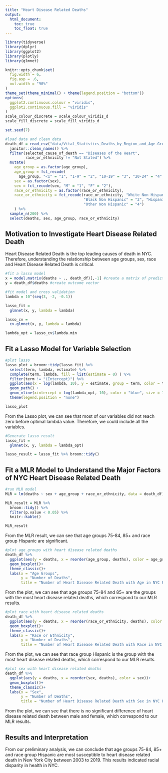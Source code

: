 ```yaml
---
title: "Heart Disease Related Deaths"
output: 
  html_document:
    toc: true
    toc_float: true
---
```


```r
library(tidyverse)
library(dplyr)
library(ggplot2)
library(plotly)
library(glmnet)

knitr::opts_chunk$set(
  fig.width = 6,
  fig.asp = .6,
  out.width = "90%"
)
theme_set(theme_minimal() + theme(legend.position = "bottom"))
options(
  ggplot2.continuous.colour = "viridis",
  ggplot2.continuous.fill = "viridis"
)
scale_colour_discrete = scale_colour_viridis_d
scale_fill_discrete = scale_fill_viridis_d
```

```r
set.seed(7)
```

```r
#load data and clean data
death_df = read_csv("data/Vital_Statistics_Deaths_by_Region_and_Age-Group_by_Selected_Cause_of_Death___Beginning_2003.csv") %>% 
  janitor::clean_names() %>% 
  filter(selected_cause_of_death == "Diseases of the Heart",
         race_or_ethnicity != "Not Stated") %>%
  mutate(
    age_group = as.factor(age_group),
    age_group = fct_recode(
      age_group, "<1" = "1", "1-9" = "2", "10-19" = "3", "20-24" = "4", "25-34" = "5", "35-44"="6",                  "45-54" = "7", "55-64" = "8", "65-74" = "9", "75-84" = "10", "85+" = "11"),
    sex = as.factor(sex),
    sex = fct_recode(sex, "M" = "1", "F" = "2"),
    race_or_ethnicity = as.factor(race_or_ethnicity),
    race_or_ethnicity = fct_recode(race_or_ethnicity, "White Non Hispanic" = "1", 
                                   "Black Non Hispanic" = "2", "Hispanic" = "3", 
                                   "Other Non Hispanic" = "4")
    ) %>% 
  sample_n(200) %>% 
  select(deaths, sex, age_group, race_or_ethnicity)
```

## Motivation to Investigate Heart Disease Related Death
Heart Disease Related Death is the top leading causes of death in NYC. Therefore, understanding the relationship between age groups, sex, race and Heart Disease Related Death is critical.

```r
#fit a lasso model
x = model.matrix(deaths ~ ., death_df)[,-1] #create a matrix of predictors 
y = death_df$deaths #create outcome vector
```

```r
#fit model and cross validation
lambda = 10^(seq(3, -2, -0.1))

lasso_fit =
  glmnet(x, y, lambda = lambda)

lasso_cv =
  cv.glmnet(x, y, lambda = lambda)

lambda_opt = lasso_cv$lambda.min
```

## Fit a Lasso Model for Variable Selection
```r
#plot lasso 
lasso_plot = broom::tidy(lasso_fit) %>% 
  select(term, lambda, estimate) %>% 
  complete(term, lambda, fill = list(estimate = 0) ) %>% 
  filter(term != "(Intercept)") %>% 
  ggplot(aes(x = log(lambda, 10), y = estimate, group = term, color = term)) + 
  geom_path() + 
  geom_vline(xintercept = log(lambda_opt, 10), color = "blue", size = 1.2) +
  theme(legend.position = "none")

lasso_plot
```

From the Lasso plot, we can see that most of our variables did not reach zero before optimal lambda value. Therefore, we could include all the variables.

```r
#Generate lasso result
lasso_fit = 
  glmnet(x, y, lambda = lambda_opt)

lasso_result = lasso_fit %>% broom::tidy()
```

## Fit a MLR Model to Understand the Major Factors of NYC Heart Disease Related Death
```r
#run MLR model
MLR = lm(deaths ~ sex + age_group + race_or_ethnicity, data = death_df)

MLR_result = MLR %>% 
  broom::tidy() %>% 
  filter(p.value < 0.05) %>% 
  knitr::kable()

MLR_result
```

From the MLR result, we can see that age groups 75-84, 85+ and race group Hispanic are significant.

```r
#plot age_groups with heart disease related deaths
death_df %>% 
  ggplot(aes(y = deaths, x = reorder(age_group, deaths), color = age_group))+
  geom_boxplot()+
  theme_classic()+
  labs(x = "Age Groups",
       y = "Number of Deaths",
       title = "Number of Heart Disease Related Death with Age in NYC From 2003 to 2019")
```

From the plot, we can see that age groups 75-84 and 85+ are the groups with the most heart disease related deaths, which correspond to our MLR results.

```r
#plot race with heart disease related deaths
death_df %>% 
  ggplot(aes(y = deaths, x = reorder(race_or_ethnicity, deaths), color = race_or_ethnicity))+
  geom_boxplot()+
  theme_classic()+
  labs(x = "Race or Ethnicity",
       y = "Number of Deaths",
       title = "Number of Heart Disease Related Death with Race in NYC From 2003 to 2019")
```

From the plot, we can see that race group Hispanic is the group with the most heart disease related deaths, which correspond to our MLR results.

```r
#plot sex with heart disease related deaths
death_df %>% 
  ggplot(aes(y = deaths, x = reorder(sex, deaths), color = sex))+
  geom_boxplot()+
  theme_classic()+
  labs(x = "Sex",
       y = "Number of Deaths",
       title = "Number of Heart Disease Related Death with Sex in NYC From 2003 to 2019")
```

From the plot, we can see that there is no significant difference of heart disease related death between male and female, which correspond to our MLR results.

## Results and Interpretation
From our preliminary analysis, we can conclude that age groups 75-84, 85+ and race group Hispanic are most susceptible to heart disease related death in New York City between 2003 to 2019. This results indicated racial disparity in health in NYC. 
